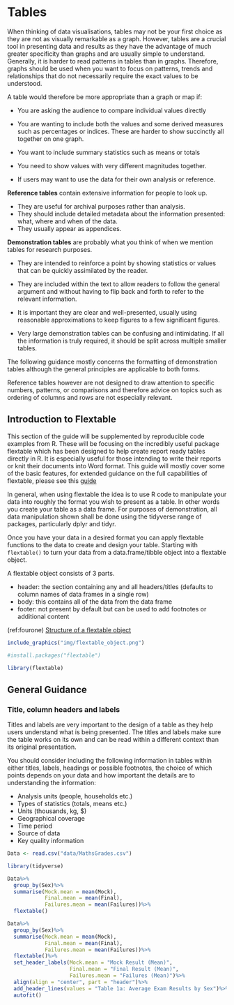 # Tables {#tables}

When thinking of data visualisations, tables may not be your first choice as they are not as visually remarkable as a graph. However, tables are a crucial tool in presenting data and results as they have the advantage of much greater specificity than graphs and are usually simple to understand. Generally, it is harder to read patterns in tables than in graphs. Therefore, graphs should be used when you want to focus on patterns, trends and relationships that do not necessarily require the exact values to be understood.

A table would therefore be more appropriate than a graph or map if:

*	You are asking the audience to compare individual values directly

*	You are wanting to include both the values and some derived measures such as percentages or indices. These are harder to show succinctly all together on one graph.

*	You want to include summary statistics such as means or totals

*	You need to show values with very different magnitudes together.

*	If users may want to use the data for their own analysis or reference.

**Reference tables** contain extensive information for people to look up. 

*	They are useful for archival purposes rather than analysis. 
*	They should include detailed metadata about the information presented: what, where and when of the data. 
*	They usually appear as appendices.

**Demonstration tables** are probably what you think of when we mention tables for research purposes. 

*	They are intended to reinforce a point by showing statistics or values that can be quickly assimilated by the reader. 

*	They are included within the text to allow readers to follow the general argument and without having to flip back and forth to refer to the relevant information. 

*	It is important they are clear and well-presented, usually using reasonable approximations to keep figures to a few significant figures.

*	Very large demonstration tables can be confusing and intimidating. If all the information is truly required, it should be split across multiple smaller tables.

The following guidance mostly concerns the formatting of demonstration tables although the general principles are applicable to both forms. 

Reference tables however are not designed to draw attention to specific numbers, patterns, or comparisons and therefore advice on topics such as ordering of columns and rows are not especially relevant.

## Introduction to Flextable

This section of the guide will be supplemented by reproducible code examples from R. These will be focusing on the incredibly useful package flextable which has been designed to help create report ready tables directly in R. It is especially useful for those intending to write their reports or knit their documents into Word format. This guide will mostly cover some of the basic features, for extended guidance on the full capabilities of flextable, please see this [guide](https://ardata-fr.github.io/flextable-book/)

In general, when using flextable the idea is to use R code to manipulate your data into roughly the format you wish to present as a table. In other words you create your table as a data frame. For purposes of demonstration, all data manipulation shown shall be done using the tidyverse range of packages, particularly dplyr and tidyr. 

Once you have your data in a desired format you can apply flextable functions to the data to create and design your table. Starting with `flextable()` to turn your data from a data.frame/tibble object into a flextable object.

A flextable object consists of 3 parts.

*  header: the section containing any and all headers/titles (defaults to column names of data frames in a single row)
*  body: this contains all of the data from the data frame
*  footer: not present by default but can be used to add footnotes or additional content

(ref:fourone) [Structure of a flextable object](https://ardata-fr.github.io/flextable-book/design.html#table-parts)

```{r, echo = FALSE, fig.cap = '(ref:fourone)', fig.width=8, fig.height=10, fig.align='center'}
include_graphics("img/flextable_object.png")
```

```{r}
#install.packages("flextable")

library(flextable)
```

## General Guidance

### Title, column headers and labels

Titles and labels are very important to the design of a table as they help users understand what is being presented. The titles and labels make sure the table works on its own and can be read within a different context than its original presentation.

You should consider including the following information in tables within either titles, labels, headings or possible footnotes, the choice of which points depends on your data and how important the details are to understanding the information:

*	Analysis units (people, households etc.)
*	Types of statistics (totals, means etc.)
*	Units (thousands, kg, $)
*	Geographical coverage
*	Time period
*	Source of data
*	Key quality information

```{r}
Data <- read.csv("data/MathsGrades.csv")
```

```{r, message = FALSE, warning = FALSE, error = FALSE}
library(tidyverse)
```

```{r}
Data%>%
  group_by(Sex)%>%
  summarise(Mock.mean = mean(Mock),
            Final.mean = mean(Final),
            Failures.mean = mean(Failures))%>%
  flextable()
```

```{r}
Data%>%
  group_by(Sex)%>%
  summarise(Mock.mean = mean(Mock),
            Final.mean = mean(Final),
            Failures.mean = mean(Failures))%>%
  flextable()%>%
  set_header_labels(Mock.mean = "Mock Result (Mean)",
                    Final.mean = "Final Result (Mean)",
                    Failures.mean = "Failures (Mean)")%>%
  align(align = "center", part = "header")%>%
  add_header_lines(values = "Table 1a: Average Exam Results by Sex")%>%
  autofit()
```


